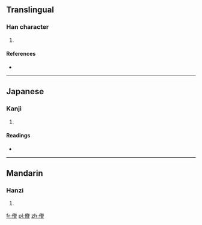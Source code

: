 ==Translingual==

===Han character===
{{Han char|rn=9|rad=人|as=10|sn=12|four=|canj=人大金山 (OKCU)|ids=⿰[[亻]][[眘]]}}

# {{defn|Han|sort=人10}}

====References====
* {{Han ref|kx=0112.140|dkj=00934|dj=0239.310|hdz=10202.060|uh=5084|ud=20612}}

----

==Japanese==

===Kanji===
{{ja-kanji|grade=|rs=人10}}

# {{defn|lang=ja|sort=人10}}

====Readings====
* {{ja-readings|on=[[かつ]] (katsu), [[けち]] (kechi)|kun=[[すこやかなさま]] (sukoyakanasama)}}

----

==Mandarin==

===Hanzi===
{{cmn-hanzi|pin=[[xiā]] ([[xia1]])|wg=hsia<sup>1</sup>}}

# {{defn|lang=cmn|sort=人10}}

[[fr:傄]]
[[pl:傄]]
[[zh:傄]]